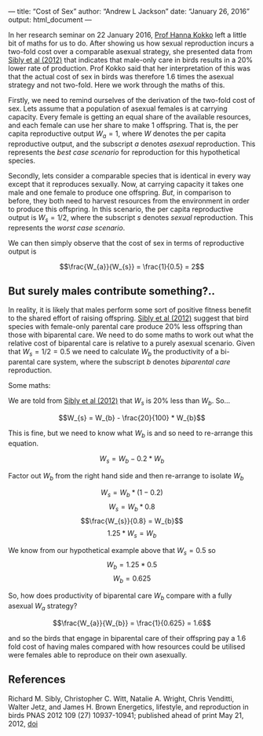 --- title: "Cost of Sex" author: "Andrew L Jackson" date: "January 26, 2016" 
output: html_document ---

In her research seminar on 22 January 2016, [Prof Hanna
Kokko](http://www.ieu.uzh.ch/en/staff/professors/kokko.html) left a little bit
of maths for us to do. After showing us how sexual reproduction incurs a
two-fold cost over a comparable asexual strategy, she presented data from [Sibly
et al (2012)](#sibly) that indicates that male-only care in birds results in a
20% lower rate of production. Prof Kokko said that her interpretation of this
was that the actual cost of sex in birds was therefore 1.6 times the asexual
strategy and not two-fold. Here we work through the maths of this.

Firstly, we need to remind ourselves of the derivation of the two-fold cost of 
sex. Lets assume that a population of asexual females is at carrying capacity. 
Every female is getting an equal share of the available resources, and each 
female can use her share to make 1 offspring. That is, the per capita 
reproductive output $W_a = 1$, where $W$ denotes the per capita reproductive 
output, and the subscript $a$ denotes *asexual* reproduction. This represents
the *best case scenario* for reproduction for this hypothetical species.


Secondly, lets consider a comparable species that is identical in every way 
except that it reproduces sexually. Now, at carrying capacity it takes one male 
and one female to produce one offspring. *But*, in comparison to before, they 
both need to harvest resources from the environment in order to produce this 
offspring. In this scenario, the per capita reproductive output is $W_{s} =
1/2$, where the subscript $s$ denotes *sexual* reproduction. This represents the
*worst case scenario*.

We can then simply observe that the cost of sex in terms of reproductive 
output is

$$\frac{W_{a}}{W_{s}} = \frac{1}{0.5} = 2$$


## But surely males contribute something?..

In reality, it is likely that males perform some sort of positive fitness 
benefit to the shared effort of raising offspring. [Sibly et al (2012)](#sibly) 
suggest that bird species with female-only parental care produce 20% less
offspring than those with biparental care. We need to do some maths to work out
what the relative cost of biparental care is relative to a purely asexual
scenario. Given that $W_{s} = 1/2 = 0.5$ we need to calculate $W_{b}$ the
productivity of a bi-parental care system, where the subscript $b$ denotes 
*biparental care* reproduction.


Some maths:

We are told from [Sibly et al (2012)](#sibly) that $W_{s}$ is 20% less than
$W_{b}$. So...

$$W_{s} = W_{b} - \frac{20}{100} * W_{b}$$

This is fine, but we need to know what $W_{b}$ is and so need to re-arrange this
equation.

$$W_{s} = W_{b} - 0.2 * W_{b}$$ 

Factor out $W_{b}$ from the right hand side and then re-arrange to 
isolate $W_{b}$

$$W_{s} = W_{b} * (1 - 0.2)$$ 
$$W_{s} = W_{b} *0.8$$ 
$$\frac{W_{s}}{0.8} = W_{b}$$ $$1.25 * W_{s} = W_{b}$$

We know from our hypothetical example above that $W_{s} = 0.5$ so 
$$W_{b} =1.25 * 0.5$$ $$W_{b} = 0.625$$

So, how does productivity of biparental care $W_{b}$ compare with a fully 
asexual $W_{a}$ strategy? 

$$\frac{W_{a}}{W_{b}} = \frac{1}{0.625} = 1.6$$

and so the birds that engage in biparental care of their offspring pay a 1.6
fold cost of having males compared with how resources could be utilised were
females able to reproduce on their own asexually.

## References

<a name="sibly"></a>Richard M. Sibly, Christopher C. Witt, Natalie A. Wright, 
Chris Venditti, Walter Jetz, and James H. Brown Energetics, lifestyle, and
reproduction in birds PNAS 2012 109 (27) 10937-10941; published ahead of print
May 21, 2012, [doi](http://dx.doi.org/10.1073/pnas.1206512109)

